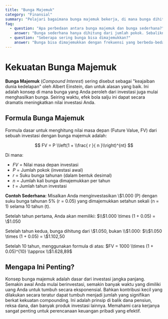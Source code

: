 ```yaml
---
title: "Bunga Majemuk"
category: "Finansial"
summary: "Pelajari bagaimana bunga majemuk bekerja, di mana bunga dihitung atas pokok awal dan juga atas bunga yang terakumulasi dari periode sebelumnya."
faq:
  - question: "Apa perbedaan antara bunga majemuk dan bunga sederhana?"
    answer: "Bunga sederhana hanya dihitung dari jumlah pokok. Sebaliknya, bunga majemuk dihitung dari jumlah pokok ditambah semua bunga yang telah terakumulasi. Ini menyebabkan pertumbuhan eksponensial, bukan linier."
  - question: "Seberapa sering bunga bisa dimajemukkan?"
    answer: "Bunga bisa dimajemukkan dengan frekuensi yang berbeda-beda—tahunan, semesteran, triwulanan, bulanan, atau bahkan harian. Semakin sering bunga dimajemukkan, semakin cepat pertumbuhan investasi Anda."
---
```


# Kekuatan Bunga Majemuk

**Bunga Majemuk** (*Compound Interest*) sering disebut sebagai "keajaiban dunia kedelapan" oleh Albert Einstein, dan untuk alasan yang baik. Ini adalah konsep di mana bunga yang Anda peroleh dari investasi juga mulai menghasilkan bunga. Seiring waktu, efek bola salju ini dapat secara dramatis meningkatkan nilai investasi Anda.

## Formula Bunga Majemuk

Formula dasar untuk menghitung nilai masa depan (Future Value, FV) dari sebuah investasi dengan bunga majemuk adalah:

$$ FV = P \\left(1 + \\frac{ r }{ n }\\right)^{nt} $$

Di mana:
- $FV$ = Nilai masa depan investasi
- $P$ = Jumlah pokok (investasi awal)
- $r$ = Suku bunga tahunan (dalam bentuk desimal)
- $n$ = Jumlah kali bunga dimajemukkan per tahun
- $t$ = Jumlah tahun investasi

**Contoh Sederhana:**
Misalkan Anda menginvestasikan \\$1.000 (P) dengan suku bunga tahunan 5% (r = 0.05) yang dimajemukkan setahun sekali (n = 1) selama 10 tahun (t).

Setelah tahun pertama, Anda akan memiliki:
$\\$1.000 \\times (1 + 0.05) = \\$1.050

Setelah tahun kedua, bunga dihitung dari \\$1.050, bukan \\$1.000:
$\\$1.050 \\times (1 + 0.05) = \\$1.102,50

Setelah 10 tahun, menggunakan formula di atas:
$FV = 1000 \\times (1 + 0.05)^{10} \\approx \\$1.628,89$

## Mengapa Ini Penting?

Konsep bunga majemuk adalah dasar dari investasi jangka panjang. Semakin awal Anda mulai berinvestasi, semakin banyak waktu yang dimiliki uang Anda untuk tumbuh secara eksponensial. Bahkan kontribusi kecil yang dilakukan secara teratur dapat tumbuh menjadi jumlah yang signifikan berkat kekuatan compounding. Ini adalah prinsip di balik dana pensiun, reksa dana, dan banyak produk investasi lainnya. Memahami cara kerjanya sangat penting untuk perencanaan keuangan pribadi yang efektif.
